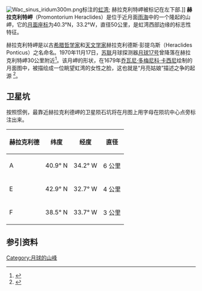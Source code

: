 [[File:Wac_sinus_iridum300m.png|thumb]]标注的[[虹湾|虹湾]]; 赫拉克利特岬被标记在左下部.]]
'''赫拉克利特岬'''（Promontorium Heraclides）是位于近月面[[雨海|雨海]]中的一个隆起的山岬，它的[[月面座标|月面座标]]为40.3°N，33.2°W，直径50公里，是虹湾西部边缘的标志性特征。

赫拉克利特岬是以古[[希腊|希腊]][[哲学家|哲学家]]和[[天文学家|天文学家]]赫拉克利德斯·彭提乌斯（Heraclides Ponticus）之名命名。1970年11月17日，[[苏联|苏联]]月球探测器[[月球17号|月球17号]]曾降落在赫拉克利特岬30公里附近<ref>{{cite book |last=布吕尼耶 |first= 瑟奇|author2=蒂里·勒高勒 |title=月球新地图集|publisher=萤火虫图书|year=2006年|page=第91页|isbn=978-1-55407-173-9 }}</ref>。该月岬的形状，在1679年[[乔瓦尼·多梅尼科·卡西尼|乔瓦尼·多梅尼科·卡西尼]]绘制的月面图中，被描绘成一位眺望虹湾的女性之脸，这也就是“月亮姑娘”描述之争的起源 <ref>{{cite web|title=月球地图, 1679年|url=http://www.bl.uk/learning/artimages/maphist/minds/moonextract/moon.html|publisher=大英图书馆|accessdate=2015年5月13日|archive-date=2015年6月11日|archive-url=https://www.webcitation.org/6ZC8Cwu5x?url=http://www.bl.uk/learning/artimages/maphist/minds/moonextract/moon.html|dead-url=no}}</ref>。

==卫星坑==
按照惯例，最靠近赫拉克利德岬的卫星陨石坑将在月图上用字母在陨坑中心点旁标注出来。

{| class=wikitable style=text-align:center
! 赫拉克利德 
! 纬度
! 经度
! 直径
|-
| A
| 40.9° N
| 34.2° W
| 6 公里
|- 
| E
| 42.9° N
| 32.7° W
| 4 公里

|- 
| F
| 38.5° N
| 33.7° W
| 3 公里
|}

== 参引资料 ==
{{Reflist}}

{{moon-stub}}

[[Category:月球的山峰|Category:月球的山峰]]